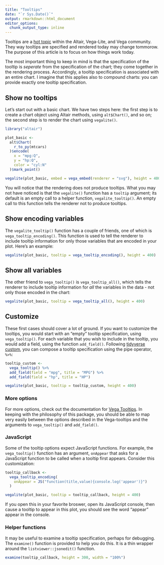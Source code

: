 ```yaml
---
title: "Tooltips"
date: "`r Sys.Date()`"
output: rmarkdown::html_document
editor_options: 
  chunk_output_type: inline
---
```


Tooltips are a [hot topic](https://github.com/altair-viz/altair/issues/240) within the Altair, Vega-Lite, and Vega community. They way tooltips are specified and rendered today may change tommorow. The purpose of this article is to focus on how things work today.

The most important thing to keep in mind is that the specification of the tooltip is *seperate* from the specification of the chart; they come together in the rendering process. Accordingly, a tooltip specification is associated with an entire chart. I imagine that this applies also to compound charts: you can provide exactly one tooltip specification.

## Show no tooltips

Let's start out with a basic chart. We have two steps here: the first step is to create a chart object using Altair methods, using `alt$Chart()`, and so on; the second step is to render the chart using `vegalite()`.

```r
library("altair")

plot_basic <-
  alt$Chart(
    r_to_py(mtcars)
  )$encode(
    x = "mpg:Q",
    y = "hp:Q",
    color = "cyl:N"
  )$mark_point()

vegalite(plot_basic, embed = vega_embed(renderer = "svg"), height = 400)
```

You will notice that the rendering does not produce tooltips. What you may not have noticed is that the `vegalite()` function has a `tooltip` argument; its default is an empty call to a helper function, `vegalite_tooltip()`. An empty call to this function tells the renderer not to produce tooltips.

## Show encoding variables

The `vegalite_tooltip()` function has a couple of friends, one of which is `vega_tooltip_encoding()`. This function is used to tell the renderer to include tooltip information for only those variables that are encoded in your plot. Here's an example:

```r
vegalite(plot_basic, tooltip = vega_tooltip_encoding(), height = 400)
```

## Show all variables

The other friend to `vega_tooltip()` is `vega_tooltip_all()`, which tells the renderer to include tooltip information for *all* the variables in the data - not only those encoded in the chart: 

```r
vegalite(plot_basic, tooltip = vega_tooltip_all(), height = 400)
```

## Customize

These first cases should cover a lot of ground. If you want to customize the tooltips, you would start with an "empty" tooltip specification, using `vega_tooltip()`. For each variable that you wish to include in the tooltip, you would add a field, using the function `add_field()`. Following [tidyverse custom](http://tidyverse.tidyverse.org/articles/manifesto.html#compose-simple-functions-with-the-pipe), you can compose a tooltip specification using the pipe operator, `%>%`:

```r
tooltip_custom <- 
  vega_tooltip() %>%
  add_field(field = "mpg", title = "MPG") %>%
  add_field(field = "hp", title = "HP")

vegalite(plot_basic, tooltip = tooltip_custom, height = 400)
```


### More options

For more options, check out the documentation for [Vega Tooltips](https://github.com/vega/vega-tooltip/blob/master/docs/customizing_your_tooltip.md). In keeping with the philosophy of this package, you should be able to map very easily between the options described in the Vega-tooltips and the arguments to `vega_tooltip()` and `add_field()`.

### JavaScript

Some of the tooltip options expect JavaScript functions. For example, the `vega_tooltip()` function has an argument, `onAppear` that asks for a JavaScript function to be called when a tooltip first appears. Consider this customization:

```r
tooltip_callback <-
  vega_tooltip_encoding(
    onAppear = JS("function(title,value){console.log('appear')}")
  )

vegalite(plot_basic, tooltip = tooltip_callback, height = 400)
```

If you open this in your favorite broswer, open its JavaScript console, then cause a tooltip to appear in this plot, you should see the word "appear" appear in the console. 


### Helper functions

It may be useful to examine a tooltip specification, perhaps for debugging. The `examine()` function is provided to help you do this. It is a thin wrapper around the `listviewer::jsonedit()` function.

```r
examine(tooltip_callback, height = 300, width = "100%")
```

